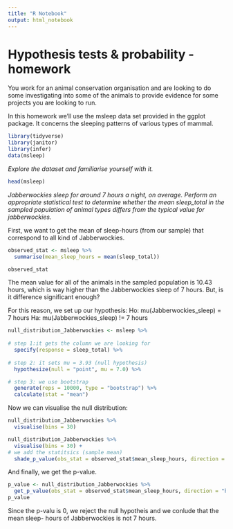 ```yaml
---
title: "R Notebook"
output: html_notebook
---
```


# Hypothesis tests & probability - homework

You work for an animal conservation organisation and are looking to do some investigating into some of the animals to provide evidence for some projects you are looking to run.

In this homework we’ll use the msleep data set provided in the ggplot package. It concerns the sleeping patterns of various types of mammal.


```r
library(tidyverse)
library(janitor)
library(infer)
data(msleep)
```


*Explore the dataset and familiarise yourself with it.*

```r
head(msleep)
```


*Jabberwockies sleep for around 7 hours a night, on average. Perform an appropriate statistical test to determine whether the mean sleep_total in the sampled population of animal types differs from the typical value for jabberwockies.*

First, we want to get the mean of sleep-hours (from our sample) that correspond to all kind of Jabberwockies.
```r
observed_stat <- msleep %>%
  summarise(mean_sleep_hours = mean(sleep_total))

observed_stat
```

The mean value for all of the animals in the sampled population is 10.43 hours, which is way higher than the Jabberwockies sleep of 7 hours. But, is it difference significant enough?  

For this reason, we set up our hypothesis:
Ho: mu(Jabberwockies_sleep) = 7 hours
Ha: mu(Jabberwockies_sleep) != 7 hours

```r
null_distribution_Jabberwockies <- msleep %>%
  
# step 1:it gets the column we are looking for 
  specify(response = sleep_total) %>%  
  
# step 2: it sets mu = 3.93 (null hypothesis)  
  hypothesize(null = "point", mu = 7.0) %>%  

# step 3: we use bootstrap    
  generate(reps = 10000, type = "bootstrap") %>%
  calculate(stat = "mean")
```


Now we can visualise the null distribution:
```r
null_distribution_Jabberwockies %>%
  visualise(bins = 30)
```


```r
null_distribution_Jabberwockies %>%
  visualise(bins = 30) +
# we add the statitsics (sample mean)
  shade_p_value(obs_stat = observed_stat$mean_sleep_hours, direction = "both") 
```

And finally, we get the p-value.
```r
p_value <- null_distribution_Jabberwockies %>%
  get_p_value(obs_stat = observed_stat$mean_sleep_hours, direction = "both")
p_value
```

Since the p-valu is 0, we reject the null hypotheis and we conlude that the mean sleep- hours of Jabberwockies is not 7 hours.